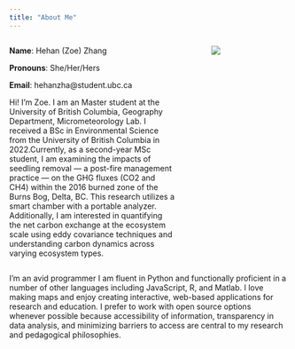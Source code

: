 ```yaml
---
title: "About Me"
---
```


::: columns
::: {.column width="65%"}
**Name**: Hehan (Zoe) Zhang

**Pronouns**: She/Her/Hers

**Email**: hehanzha@student.ubc.ca

Hi! I'm Zoe. I am an Master student at the University of British Columbia, Geography Department, Micrometeorology Lab. I received a BSc in Environmental Science from the University of British Columbia in 2022.Currently, as a second-year MSc student, I am examining the impacts of seedling removal --- a post-fire management practice --- on the GHG fluxes (CO2 and CH4) within the 2016 burned zone of the Burns Bog, Delta, BC. This research utilizes a smart chamber with a portable analyzer. Additionally, I am interested in quantifying the net carbon exchange at the ecosystem scale using eddy covariance techniques and understanding carbon dynamics across varying ecosystem types.
:::

::: {.column width="5%"}
:::

::: {.column width="30%"}
![](images/profilePic.jpg)
:::
:::

I'm an avid programmer I am fluent in Python and functionally proficient in a number of other languages including JavaScript, R, and Matlab. I love making maps and enjoy creating interactive, web-based applications for research and education. I prefer to work with open source options whenever possible because accessibility of information, transparency in data analysis, and minimizing barriers to access are central to my research and pedagogical philosophies.

